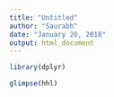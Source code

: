 ```yaml
---
title: "Untitled"
author: "Saurabh"
date: "January 20, 2018"
output: html_document
---
```

```r
library(dplyr)

glimpse(hhl)
```

